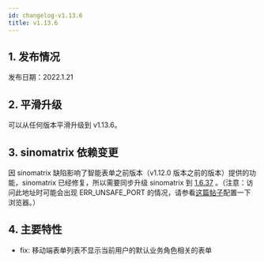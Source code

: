 ```yaml
---
id: changelog-v1.13.6
title: v1.13.6
---
```



## 1. 发布情况

发布日期：2022.1.21

<BundleList version="1.13.6" frontend="1.13.4" backend="1.13.6" font="1.13.0" />

## 2. 平滑升级

可以从任何版本平滑升级到 v1.13.6。

## 3. sinomatrix 依赖变更

因 sinomatrix 缺陷影响了智能表单之前版本（v1.12.0 版本之前的版本）提供的功能，sinomatrix 已经修复，所以需要同步升级 sinomatrix 到 [1.6.37](http://47.93.34.153:10080/sino-matrix/sino-matrix/blob/master/CHANGELOG.md) 。（注意：访问此地址时可能会出现 ERR_UNSAFE_PORT 的情况，请参看[这篇帖子](https://blog.csdn.net/kjcxmx/article/details/118122483)配置一下浏览器。）

## 4. 主要特性

- fix: 移动端表单列表不显示当前用户的默认业务角色相关的表单
